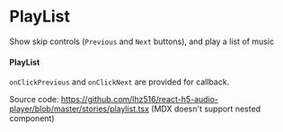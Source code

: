 
<Meta title="Play List" component={PlayList} />

# PlayList

Show skip controls (`Previous` and `Next` buttons), and play a list of music

#### PlayList

`onClickPrevious` and `onClickNext` are provided for callback.

Source code: https://github.com/lhz516/react-h5-audio-player/blob/master/stories/playlist.tsx
(MDX doesn't support nested component)

<Canvas>
  <Story name="playlist">
    <PlayList />
  </Story>
</Canvas>
